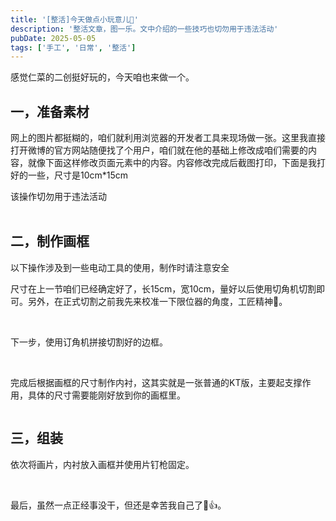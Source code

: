 ```yaml
---
title: '[整活]今天做点小玩意儿😤'
description: '整活文章，图一乐。文中介绍的一些技巧也切勿用于违法活动'
pubDate: 2025-05-05
tags: ['手工', '日常', '整活']
---
```



感觉仁菜的二创挺好玩的，今天咱也来做一个。

## 一，准备素材

网上的图片都挺糊的，咱们就利用浏览器的开发者工具来现场做一张。这里我直接打开微博的官方网站随便找了个用户，咱们就在他的基础上修改成咱们需要的内容，就像下面这样修改页面元素中的内容。内容修改完成后截图打印，下面是我打好的一些，尺寸是10cm*15cm

<AlertDestructive>
  该操作切勿用于违法活动
</AlertDestructive>

<div class="my-8 grid grid-cols-1 gap-4 md:grid-cols-2">
    <Image url="https://img.picui.cn/free/2025/05/05/6818ba776455c.png" description="修改页面内容"/>
    <Image url="https://img.picui.cn/free/2025/05/05/6818baa28f4e5.png" description="打印"/>
</div>

## 二，制作画框

<AlertDestructive>
  以下操作涉及到一些电动工具的使用，制作时请注意安全
</AlertDestructive>

尺寸在上一节咱们已经确定好了，长15cm，宽10cm，量好以后使用切角机切割即可。另外，在正式切割之前我先来校准一下限位器的角度，工匠精神😤。

<div class="my-8 grid grid-cols-1 gap-4 md:grid-cols-2">
    <Image url="https://img.picui.cn/free/2025/05/05/6818baa274f15.png" description="校准角度"/>
    <Image url="https://img.picui.cn/free/2025/05/05/6818ba7705a47.png" description="校准角度"/>
    <Image url="https://img.picui.cn/free/2025/05/05/6818ba90d74de.png" description="切割框条"/>
    <Image url="https://img.picui.cn/free/2025/05/05/6818ba7707cde.png" description="完成"/>
</div>

下一步，使用订角机拼接切割好的边框。

<div class="my-8 grid grid-cols-1 gap-4 md:grid-cols-2">
    <Image url="https://img.picui.cn/free/2025/05/05/6818baa266c40.png" description="拼接边框"/>
    <Image url="https://img.picui.cn/free/2025/05/05/6818baa254d70.png" description="完成"/>
</div>

完成后根据画框的尺寸制作内衬，这其实就是一张普通的KT版，主要起支撑作用，具体的尺寸需要能刚好放到你的画框里。

<div class="my-8 grid grid-cols-1 gap-4 md:grid-cols-2">
    <Image url="https://img.picui.cn/free/2025/05/05/6818ba90e90b3.png" description="内衬"/>
</div>

## 三，组装

依次将画片，内衬放入画框并使用片钉枪固定。

<div class="my-8 grid grid-cols-1 gap-4 md:grid-cols-2">
    <Image url="https://img.picui.cn/free/2025/05/05/6818ba916dfa0.png" description="使用片钉枪固定"/>
    <Image url="https://img.picui.cn/free/2025/05/05/6818ba76dd465.png" description="完成"/>
    <Image url="https://img.picui.cn/free/2025/05/05/6818ba90e3a0b.png" description="完成"/>
</div>

最后，虽然一点正经事没干，但还是幸苦我自己了🤣👍。